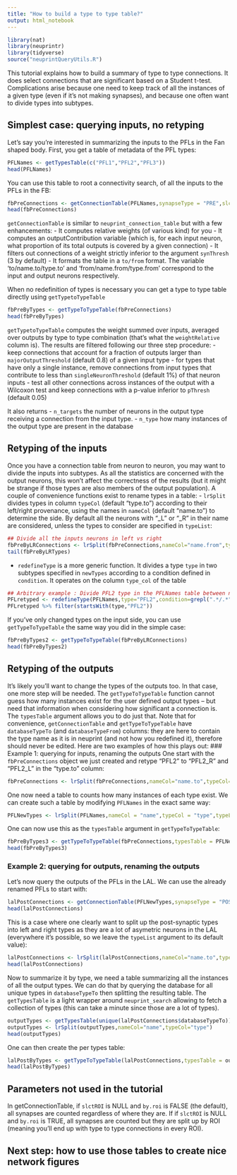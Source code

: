 ```yaml
---
title: "How to build a type to type table?"
output: html_notebook
---
```


```r
library(nat)
library(neuprintr)
library(tidyverse)
source("neuprintQueryUtils.R")
```

This tutorial explains how to build a summary of type to type connections. It does select connections that are significant based on a Student t-test. Complications arise because one need to keep track of all the instances of a given type (even if it's not making synapses), and because one often want to divide types into subtypes.

## Simplest case: querying inputs, no retyping
 Let's say you're interested in summarizing the inputs to the PFLs in the Fan shaped body.
 First, you get a table of metadata of the PFL types:
 
```r
PFLNames <- getTypesTable(c("PFL1","PFL2","PFL3"))
head(PFLNames)
```

You can use this table to root a connectivity search, of all the inputs to the PFLs in the FB:

```r
fbPreConnections <- getConnectionTable(PFLNames,synapseType = "PRE",slctROI = "FB",synThresh=3)
head(fbPreConnections)
```


`getConnectionTable` is similar to `neuprint_connection_table` but with a few enhancements:
    - It computes relative weights (of various kind) for you
    - It computes an outputContribution variable (which is, for each input neuron, what proportion of its total outputs is covered by a given connection)
    - It filters out connections of a weight strictly inferior to the argument `synThresh` (3 by default)
    - It formats the table in a `to/from` format. The variable 'to/name.to/type.to' and 'from/name.from/type.from' correspond to the input and output neurons respectively.

 When no redefinition of types is necessary you can get a type to type table directly using `getTypetoTypeTable`
    
```r
fbPreByTypes <- getTypeToTypeTable(fbPreConnections)
head(fbPreByTypes)
```

`getTypetoTypeTable` computes the weight summed over inputs, averaged over outputs by type to type combination (that's what the `weightRelative` column is). The results are filtered following our three step procedure:
  - keep connections that account for a fraction of outputs larger than `majorOutputThreshold` (default 0.8) of a given input type
  - for types that have only a single instance, remove connections from input types that contribute to less than `singleNeuronThreshold` (default 1%) of that neuron inputs
  - test all other connections across instances of the output with a Wilcoxon test and keep connections with a p-value inferior to `pThresh` (default 0.05)

 It also returns
  - `n_targets` the number of neurons in the output type receiving a connection from the input type.
  - `n_type` how many instances of the output type are present in the database
  
## Retyping of the inputs
Once you have a connection table from neuron to neuron, you may want to divide the inputs into subtypes. As all the statistics are concerned with the output neurons, this won't affect the correctness of the results (but it might be strange if those types are also members of the output population). A couple of convenience functions exist to rename types in a table:
  - `lrSplit` divides types in column `typeCol` (default "type.to") according to their left/right provenance, using the names in `nameCol` (default "name.to") to determine the side. By default all the neurons with "_L" or "_R" in their name are considered, unless the types to consider are specified in `typeList`:
```r
## Divide all the inputs neurons in left vs right
fbPreByLRConnections <- lrSplit(fbPreConnections,nameCol="name.from",typeCol="type.from")
tail(fbPreByLRTypes)
```
  - `redefineType` is a more generic function. It divides a type `type` in two subtypes specified in `newTypes` according to a condition defined in `condition`. It operates on the column `type_col` of the table
```r
## Arbitrary example : Divide PFL2 type in the PFLNames table between neurons that are shared between two columns and those that are restricted to a column
PFLretyped <- redefineType(PFLNames,type="PFL2",condition=grepl(".*/.*",PFLNames$name),newTypes = c("PFL2dbl","PFL2"),type_col = "type")
PFLretyped %>% filter(startsWith(type,"PFL2"))
```
If you've only changed types on the input side, you can use `getTypeToTypeTable` the same way you did in the simple case:
```r
fbPreByTypes2 <- getTypeToTypeTable(fbPreByLRConnections)
head(fbPreByTypes2)
```

## Retyping of the outputs
It's likely you'll want to change the types of the outputs too. In that case, one more step will be needed. The `getTypeToTypeTable` function cannot guess how many instances exist for the user defined output types -- but need that information when considering how significant a connection is. The `typesTable` argument allows you to do just that. Note that for convenience, `getConnectionTable` and `getTypeToTypeTable` have `databaseTypeTo` (and `databaseTypeFrom`) columns: they are here to contain the type name as it is in neuprint (and not how you redefined it), therefore should never be edited. Here are two examples of how this plays out:
### Example 1: querying for inputs, renaming the outputs
One start with the `fbPreConnections` object we just created and retype "PFL2" to "PFL2_R" and "PFL2_L" in the "type.to" column:
```r
fbPreConnections <- lrSplit(fbPreConnections,nameCol="name.to",typeCol="type.to",typeList =c("PFL2"))
```
One now need a table to counts how many instances of each type exist. We can create such a table by modifying `PFLNames` in the exact same way:
```r
PFLNewTypes <- lrSplit(PFLNames,nameCol = "name",typeCol = "type",typeList=c("PFL2"))
```
One can now use this as the `typesTable` argument in `getTypeToTypeTable`:
```r
fbPreByTypes3 <- getTypeToTypeTable(fbPreConnections,typesTable = PFLNewTypes)
head(fbPreByTypes3)
```

### Example 2: querying for outputs, renaming the outputs
Let's now query the outputs of the PFLs in the LAL. We can use the already renamed PFLs to start with:
```r
lalPostConnections <- getConnectionTable(PFLNewTypes,synapseType = "POST",slctROI = "LAL(-GA)(R)")
head(lalPostConnections)
```
This is a case where one clearly want to split up the post-synaptic types into left and right types as they are a lot of asymetric neurons in the LAL (everywhere it's possible, so we leave the `typeList` argument to its default value):
```r
lalPostConnections <- lrSplit(lalPostConnections,nameCol="name.to",typeCol="type.to")
head(lalPostConnections)
```
Now to summarize it by type, we need a table summarizing all the instances of all the output types. We can do that by querying the database for all unique types in `databaseTypeTo` then splitting the resulting table. The `getTypesTable` is a light wrapper around `neuprint_search` allowing to fetch a collection of types (this can take a minute since those are a lot of types).
```r
outputTypes <- getTypesTable(unique(lalPostConnections$databaseTypeTo))
outputTypes <- lrSplit(outputTypes,nameCol="name",typeCol="type")
head(outputTypes)
```

One can then create the per types table:

```r
lalPostByTypes <- getTypeToTypeTable(lalPostConnections,typesTable = outputTypes)
head(lalPostByTypes)
```

## Parameters not used in the tutorial
In getConnectionTable, if `slctROI` is NULL and `by.roi` is FALSE (the default), all synapses are counted regardless of where they are.
If if `slctROI` is NULL and `by.roi` is TRUE, all synapses are counted but they are split up by ROI (meaning you'll end up with type to type connections in every ROI).

## Next step: how to use those tables to create nice network figures
